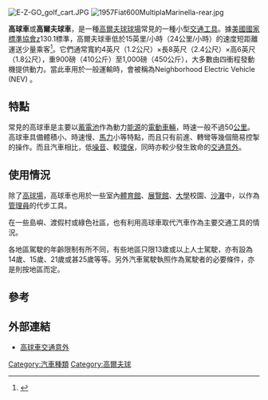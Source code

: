 [[File:E-Z-GO_golf_cart.JPG|thumb]]
[[File:1957Fiat600MultiplaMarinella-rear.jpg|thumb]]

'''高球車'''或'''高爾夫球車'''，是一種[[高爾夫球|高爾夫球]][[球場|球場]]常見的一種小型[[交通工具|交通工具]]。據[[美國國家標準協會|美國國家標準協會]]z130.1標準，高爾夫球車低於15英里/小時（24公里/小時）的速度短距離運送少量乘客<ref name="ANSI">{{cite web|url=http://www.ansi.org/news_publications/media_tips/golf.aspx?menuid=7|title=ANSI z130.1|author=|date=|website=ansi.org|access-date=2006-07-27|archive-url=https://web.archive.org/web/20060824044306/http://www.ansi.org/news_publications/media_tips/golf.aspx?menuid=7|archive-date=2006-08-24}}</ref>。它們通常寬約4英尺（1.2公尺）×長8英尺（2.4公尺）×高6英尺（1.8公尺），重900磅（410公斤）至1,000磅（450公斤），大多數由四衝程發動機提供動力。當此車用於一般運輸時，會被稱為Neighborhood Electric Vehicle (NEV) 。

==特點==
常見的高球車是主要以[[蓄電池|蓄電池]]作為動力[[能源|能源]]的[[電動車輛|電動車輛]]，時速一般不過50[[公里|公里]]。高球車具備體積小、時速慢、[[馬力|馬力]]小等特點，而且只有前進、轉彎等幾個簡易控掣的操作。而且汽車相比，低[[噪音|噪音]]、較[[環保|環保]]，同時亦較少發生致命的[[交通意外|交通意外]]。

==使用情況==
除了[[高球場|高球場]]，高球車也用於一些室內[[體育館|體育館]]、[[展覽館|展覽館]]、[[大學|大學]]校園、[[沙灘|沙灘]]中，以作為[[管理員|管理員]]的代步工具。

在一些島嶼、渡假村或綠色社區，也有利用高球車取代汽車作為主要交通工具的情況。

各地區駕駛的年齡限制有所不同，有些地區只限13歲或以上人士駕駛，亦有設為14歲、15歲、21歲或甚25歲等等。另外汽車駕駛執照作為駕駛者的必要條件，亦是則按地區而定。

== 參考 ==
{{reflist}}

== 外部連結 ==
{{commonscat|Golf carts}}
* [https://web.archive.org/web/20080512063042/http://news.sina.com.hk/cgi-bin/nw/show.cgi/2/1/1/693769/1.html 高球車交通意外]

[[Category:汽車種類|Category:汽車種類]]
[[Category:高爾夫球|Category:高爾夫球]]